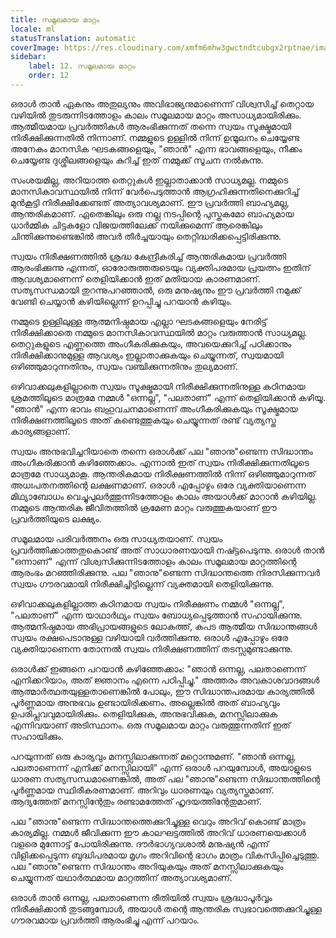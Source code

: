 ```yaml
---
title: സമൂലമായ മാറ്റം
locale: ml
statusTranslation: automatic
coverImage: https://res.cloudinary.com/xmfm6mhw3gwctndtcubgx2rptnae/image/upload/v1740468922/small_cover_tratado_de_psicologia_revolucionaria_a4c0dca4e0.webp
sidebar:
    label: 12. സമൂലമായ മാറ്റം
    order: 12
---
```

ഒരാൾ താൻ ഏകനും അതുല്യനും അവിഭാജ്യനുമാണെന്ന് വിശ്വസിച്ച് തെറ്റായ വഴിയിൽ തുടരുന്നിടത്തോളം കാലം സമൂലമായ മാറ്റം അസാധ്യമായിരിക്കും. ആത്മീയമായ പ്രവർത്തികൾ ആരംഭിക്കുന്നത് തന്നെ സ്വയം സൂക്ഷ്മമായി നിരീക്ഷിക്കുന്നതിൽ നിന്നാണ്. നമ്മളുടെ ഉള്ളിൽ നിന്ന് ഉന്മൂലനം ചെയ്യേണ്ട അനേകം മാനസിക ഘടകങ്ങളെയും, "ഞാൻ" എന്ന ഭാവങ്ങളെയും, നീക്കം ചെയ്യേണ്ട ദുശ്ശീലങ്ങളെയും കുറിച്ച് ഇത് നമ്മുക്ക് സൂചന നൽകുന്നു.

സംശയമില്ല, അറിയാത്ത തെറ്റുകൾ ഇല്ലാതാക്കാൻ സാധ്യമല്ല. നമ്മുടെ മാനസികാവസ്ഥയിൽ നിന്ന് വേർപെടുത്താൻ ആഗ്രഹിക്കുന്നതിനെക്കുറിച്ച് മുൻകൂട്ടി നിരീക്ഷിക്കേണ്ടത് അത്യാവശ്യമാണ്. ഈ പ്രവർത്തി ബാഹ്യമല്ല, ആന്തരികമാണ്. ഏതെങ്കിലും ഒരു നല്ല നടപ്പിന്റെ പുസ്തകമോ ബാഹ്യമായ ധാർമ്മിക ചിട്ടകളോ വിജയത്തിലേക്ക് നയിക്കുമെന്ന് ആരെങ്കിലും ചിന്തിക്കുന്നുണ്ടെങ്കിൽ അവർ തീർച്ചയായും തെറ്റിദ്ധരിക്കപ്പെട്ടിരിക്കുന്നു.

സ്വയം നിരീക്ഷണത്തിൽ ശ്രദ്ധ കേന്ദ്രീകരിച്ച് ആന്തരികമായ പ്രവർത്തി ആരംഭിക്കുന്നു എന്നത്, ഓരോരുത്തരുടെയും വ്യക്തിപരമായ പ്രയത്നം ഇതിന് ആവശ്യമാണെന്ന് തെളിയിക്കാൻ ഇത് മതിയായ കാരണമാണ്. സത്യസന്ധമായി തുറന്നുപറഞ്ഞാൽ, ഒരു മനുഷ്യനും ഈ പ്രവർത്തി നമുക്ക് വേണ്ടി ചെയ്യാൻ കഴിയില്ലെന്ന് ഉറപ്പിച്ചു പറയാൻ കഴിയും.

നമ്മുടെ ഉള്ളിലുള്ള ആത്മനിഷ്ഠമായ എല്ലാ ഘടകങ്ങളെയും നേരിട്ട് നിരീക്ഷിക്കാതെ നമ്മുടെ മാനസികാവസ്ഥയിൽ മാറ്റം വരുത്താൻ സാധ്യമല്ല. തെറ്റുകളുടെ എണ്ണത്തെ അംഗീകരിക്കുകയും, അവയെക്കുറിച്ച് പഠിക്കാനും നിരീക്ഷിക്കാനുമുള്ള ആവശ്യം ഇല്ലാതാക്കുകയും ചെയ്യുന്നത്, സ്വയമായി ഒഴിഞ്ഞുമാറുന്നതിനും, സ്വയം വഞ്ചിക്കുന്നതിനും തുല്യമാണ്.

ഒഴിവാക്കലുകളില്ലാതെ സ്വയം സൂക്ഷ്മമായി നിരീക്ഷിക്കുന്നതിനുള്ള കഠിനമായ ശ്രമത്തിലൂടെ മാത്രമേ നമ്മൾ "ഒന്നല്ല", "പലതാണ്" എന്ന് തെളിയിക്കാൻ കഴിയൂ. "ഞാൻ" എന്ന ഭാവം ബഹുവചനമാണെന്ന് അംഗീകരിക്കുകയും സൂക്ഷ്മമായ നിരീക്ഷണത്തിലൂടെ അത് കണ്ടെത്തുകയും ചെയ്യുന്നത് രണ്ട് വ്യത്യസ്ത കാര്യങ്ങളാണ്.

സ്വയം അനുഭവിച്ചറിയാതെ തന്നെ ഒരാൾക്ക് പല "ഞാനു"ണ്ടെന്ന സിദ്ധാന്തം അംഗീകരിക്കാൻ കഴിഞ്ഞേക്കാം. എന്നാൽ ഇത് സ്വയം നിരീക്ഷിക്കുന്നതിലൂടെ മാത്രമേ സാധ്യമാകൂ. ആന്തരികമായ നിരീക്ഷണത്തിൽ നിന്ന് ഒഴിഞ്ഞുമാറുന്നത് അധഃപതനത്തിന്റെ ലക്ഷണമാണ്. ഒരാൾ എപ്പോഴും ഒരേ വ്യക്തിയാണെന്ന മിഥ്യാബോധം വെച്ചുപുലർത്തുന്നിടത്തോളം കാലം അയാൾക്ക് മാറാൻ കഴിയില്ല. നമ്മുടെ ആന്തരിക ജീവിതത്തിൽ ക്രമേണ മാറ്റം വരുത്തുകയാണ് ഈ പ്രവർത്തിയുടെ ലക്ഷ്യം.

സമൂലമായ പരിവർത്തനം ഒരു സാധ്യതയാണ്. സ്വയം പ്രവർത്തിക്കാത്തതുകൊണ്ട് അത് സാധാരണയായി നഷ്ട്ടപെടുന്നു. ഒരാൾ താൻ "ഒന്നാണ്" എന്ന് വിശ്വസിക്കുന്നിടത്തോളം കാലം സമൂലമായ മാറ്റത്തിന്റെ ആരംഭം മറഞ്ഞിരിക്കുന്നു. പല "ഞാനു"ണ്ടെന്ന സിദ്ധാന്തത്തെ നിരസിക്കുന്നവർ സ്വയം ഗൗരവമായി നിരീക്ഷിച്ചിട്ടില്ലെന്ന് വ്യക്തമായി തെളിയിക്കുന്നു.

ഒഴിവാക്കലുകളില്ലാത്ത കഠിനമായ സ്വയം നിരീക്ഷണം നമ്മൾ "ഒന്നല്ല", "പലതാണ്" എന്ന യാഥാർഥ്യം സ്വയം ബോധ്യപ്പെടുത്താൻ സഹായിക്കുന്നു. ആത്മനിഷ്ഠമായ അഭിപ്രായങ്ങളുടെ ലോകത്ത്, കപട ആത്മീയ സിദ്ധാന്തങ്ങൾ സ്വയം രക്ഷപെടാനുള്ള വഴിയായി വർത്തിക്കുന്നു. ഒരാൾ എപ്പോഴും ഒരേ വ്യക്തിയാണെന്ന തോന്നൽ സ്വയം നിരീക്ഷണത്തിന് തടസ്സമുണ്ടാക്കുന്നു.

ഒരാൾക്ക് ഇങ്ങനെ പറയാൻ കഴിഞ്ഞേക്കാം: "ഞാൻ ഒന്നല്ല, പലതാണെന്ന് എനിക്കറിയാം, അത് ജ്ഞാനം എന്നെ പഠിപ്പിച്ചു." അത്തരം അവകാശവാദങ്ങൾ ആത്മാർത്ഥതയുള്ളതാണെങ്കിൽ പോലും, ഈ സിദ്ധാന്തപരമായ കാര്യത്തിൽ പൂർണ്ണമായ അനുഭവം ഉണ്ടായിരിക്കണം. അല്ലെങ്കിൽ അത് ബാഹ്യവും ഉപരിപ്ലവവുമായിരിക്കും. തെളിയിക്കുക, അനുഭവിക്കുക, മനസ്സിലാക്കുക എന്നിവയാണ് അടിസ്ഥാനം. ഒരു സമൂലമായ മാറ്റം വരുത്തുന്നതിന് ഇത് സഹായിക്കും.

പറയുന്നത് ഒരു കാര്യവും മനസ്സിലാക്കുന്നത് മറ്റൊന്നുമണ്. "ഞാൻ ഒന്നല്ല, പലതാണെന്ന് എനിക്ക് മനസ്സിലായി" എന്ന് ഒരാൾ പറയുമ്പോൾ, അയാളുടെ ധാരണ സത്യസന്ധമാണെങ്കിൽ, അത് പല "ഞാനു"ണ്ടെന്ന സിദ്ധാന്തത്തിന്റെ പൂർണ്ണമായ സ്ഥിരീകരണമാണ്. അറിവും ധാരണയും വ്യത്യസ്തമാണ്. ആദ്യത്തേത് മനസ്സിന്റേതും രണ്ടാമത്തേത് ഹൃദയത്തിന്റേതുമാണ്.

പല "ഞാനു"ണ്ടെന്ന സിദ്ധാന്തത്തെക്കുറിച്ചുള്ള വെറും അറിവ് കൊണ്ട് മാത്രം കാര്യമില്ല. നമ്മൾ ജീവിക്കുന്ന ഈ കാലഘട്ടത്തിൽ അറിവ് ധാരണയെക്കാൾ വളരെ മുന്നോട്ട് പോയിരിക്കുന്നു. ദൗർഭാഗ്യവശാൽ മനുഷ്യൻ എന്ന് വിളിക്കപ്പെടുന്ന ബുദ്ധിപരമായ മൃഗം അറിവിന്റെ ഭാഗം മാത്രം വികസിപ്പിച്ചെടുത്തു. പല "ഞാനു"ണ്ടെന്ന സിദ്ധാന്തം അറിയുകയും അത് മനസ്സിലാക്കുകയും ചെയ്യുന്നത് യഥാർത്ഥമായ മാറ്റത്തിന് അത്യാവശ്യമാണ്.

ഒരാൾ താൻ ഒന്നല്ല, പലതാണെന്ന രീതിയിൽ സ്വയം ശ്രദ്ധാപൂർവ്വം നിരീക്ഷിക്കാൻ തുടങ്ങുമ്പോൾ, അയാൾ തന്റെ ആന്തരിക സ്വഭാവത്തെക്കുറിച്ചുള്ള ഗൗരവമായ പ്രവർത്തി ആരംഭിച്ചു എന്ന് പറയാം.

